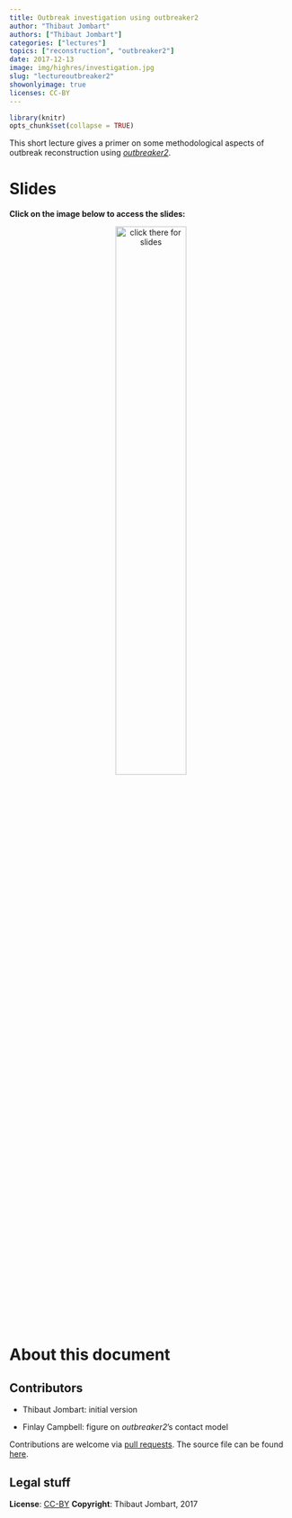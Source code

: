 ```yaml
---
title: Outbreak investigation using outbreaker2
author: "Thibaut Jombart"
authors: ["Thibaut Jombart"]
categories: ["lectures"]
topics: ["reconstruction", "outbreaker2"]
date: 2017-12-13
image: img/highres/investigation.jpg
slug: "lectureoutbreaker2"
showonlyimage: true
licenses: CC-BY
---
```


	
```r
library(knitr)
opts_chunk$set(collapse = TRUE)
```

This short lecture gives a primer on some methodological aspects of outbreak
reconstruction using [*outbreaker2*](http://www.repidemicsconsortium.org/outbreaker2).

# Slides

**Click on the image below to access the slides:**

<center>
<a href="../../slides/outbreaker2/outbreaker2.html"><img class="gateway" src="../../img/highres/investigation.jpg" width="50%" alt="click there for slides" align="middle"></a>
</center>





# About this document

## Contributors

- Thibaut Jombart: initial version

- Finlay Campbell: figure on *outbreaker2*'s contact model


Contributions are welcome via [pull
requests](https://github.com/reconhub/learn/pulls). The source file can be found
[here](https://github.com/reconhub/learn/blob/master/static/slides/outbreaker2/outbreaker2.Rmd).



## Legal stuff

**License**: [CC-BY](https://creativecommons.org/licenses/by/3.0/)
**Copyright**: Thibaut Jombart, 2017 

